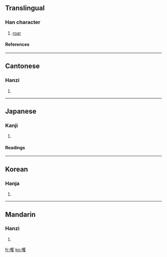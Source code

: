 ==Translingual==
===Han character===
{{Han char|rn=30|rad=口|as=14|sn=17|four=6404<sub>7</sub>|canj=口廿人水 (RTOE)}}
# [[roar]]
====References====
{{Han ref|kx=0211.300|dkj=04452|dj=0434.240|hdz=10688.080|uh=5684|ud=22148|bh=ECC4|bd=60612}}
----
==Cantonese==
===Hanzi===
{{yue-hanzi|jyut=|y=o2}}
# {{defn|Cantonese}}
----
==Japanese==
===Kanji===
{{ja-kanji|grade=|rs=口14}}
# {{defn|Japanese}} 
====Readings====
{{ja-readings|on=[[かく]] (kaku), [[わく]] (waku)|kun=[[わめく]] (wameku), [[ああ]] (aa)}}
----
==Korean==
===Hanja===
{{ko-hanja|hangeul=획|rv=hoek|mr=hoek}}
# {{defn|Korean}}
----
==Mandarin==
===Hanzi===
{{cmn-hanzi|pin=[[huò]] (huo4)|wg=huo<sup>4</sup>}}
# {{defn|Mandarin}}

[[fr:嚄]]
[[ko:嚄]]